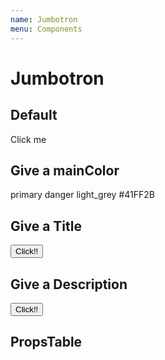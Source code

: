 ```yaml
---
name: Jumbotron
menu: Components
---
```




# Jumbotron

## Default

<Playground>
  <LocalizeThemeProvider>
    <Jumbotron>Click me</Jumbotron>
  </LocalizeThemeProvider>
</Playground>

## Give a mainColor

<Playground>
  <LocalizeThemeProvider>
    <Jumbotron mainColor='primary'>primary</Jumbotron>
    <Jumbotron mainColor='danger'>danger</Jumbotron>
    <Jumbotron mainColor='light_grey'>light_grey</Jumbotron>
    <Jumbotron mainColor='#41FF2B'>#41FF2B</Jumbotron>
  </LocalizeThemeProvider>

</Playground>

## Give a Title

<Playground>
  <LocalizeThemeProvider>
    <Jumbotron title='Hello jumbotron'>
      <Button mainColor='white'>
        Click!!
      </Button>
    </Jumbotron>
  </LocalizeThemeProvider>
</Playground>

## Give a Description

<Playground>
  <LocalizeThemeProvider>
    <Jumbotron description='Hello, jumbotron'>
      <Button mainColor='white'>
        Click!!
      </Button>
    </Jumbotron>
  </LocalizeThemeProvider>
</Playground>

## PropsTable

<Props of={JumbotronPropsTable} />
